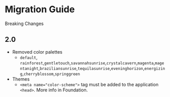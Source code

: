 
<Meta title="Migration Guide" />

# Migration Guide

Breaking Changes

## 2.0

- Removed color palettes
  - `default`, `rainforest`,`gentletouch`,`savannahsunrise`,`crystalcavern`,`magenta`,`magentanight`,`braziliansunrise`,`tequilasunrise`,`eveninghorizon`,`energizing`,`cherryblossom`,`springgreen`
- Themes
  - `<meta name="color-scheme">` tag must be added to the application `<head>`. More info in Foundation.
